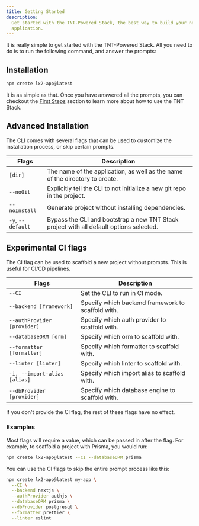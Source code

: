 ```yaml
---
title: Getting Started
description:
  Get started with the TNT-Powered Stack, the best way to build your next web
  application.
---
```


It is really simple to get started with the TNT-Powered Stack. All you need to
do is to run the following command, and answer the prompts:

## Installation

```bash
npm create lx2-app@latest
```

It is as simple as that. Once you have answered all the prompts, you can
checkout the [First Steps](/docs/first-steps) section to learn more about how to
use the TNT Stack.

## Advanced Installation

The CLI comes with several flags that can be used to customize the installation
process, or skip certain prompts.

| Flags             | Description                                                                             |
| ----------------- | --------------------------------------------------------------------------------------- |
| `[dir]`           | The name of the application, as well as the name of the directory to create.            |
| `--noGit`         | Explicitly tell the CLI to not initialize a new git repo in the project.                |
| `--noInstall`     | Generate project without installing dependencies.                                       |
| `-y`, `--default` | Bypass the CLI and bootstrap a new TNT Stack project with all default options selected. |

## Experimental CI flags

The CI flag can be used to scaffold a new project without prompts. This is
useful for CI/CD pipelines.

| Flags                        | Description                                       |
| ---------------------------- | ------------------------------------------------- |
| `--CI`                       | Set the CLI to run in CI mode.                    |
| `--backend [framework]`      | Specify which backend framework to scaffold with. |
| `--authProvider [provider]`  | Specify which auth provider to scaffold with.     |
| `--databaseORM [orm]`        | Specify which orm to scaffold with.               |
| `--formatter [formatter]`    | Specify which formatter to scaffold with.         |
| `--linter [linter]`          | Specify which linter to scaffold with.            |
| `-i, --import-alias [alias]` | Specify which import alias to scaffold with.      |
| `--dbProvider [provider]`    | Specify which database engine to scaffold with.   |

<Callout type="warning">
  If you don't provide the CI flag, the rest of these flags have no effect.
</Callout>

### Examples

Most flags will require a value, which can be passed in after the flag. For
example, to scaffold a project with Prisma, you would run:

```bash
npm create lx2-app@latest --CI --databaseORM prisma
```

You can use the CI flags to skip the entire prompt process like this:

```bash
npm create lx2-app@latest my-app \
  --CI \
  --backend nextjs \
  --authProvider authjs \
  --databaseORM prisma \
  --dbProvider postgresql \
  --formatter prettier \
  --linter eslint
```
